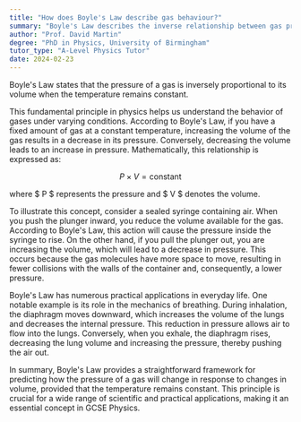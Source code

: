 ```yaml
---
title: "How does Boyle's Law describe gas behaviour?"
summary: "Boyle's Law describes the inverse relationship between gas pressure and volume when temperature remains constant. As volume increases, pressure decreases, and vice versa."
author: "Prof. David Martin"
degree: "PhD in Physics, University of Birmingham"
tutor_type: "A-Level Physics Tutor"
date: 2024-02-23
---
```


Boyle's Law states that the pressure of a gas is inversely proportional to its volume when the temperature remains constant.

This fundamental principle in physics helps us understand the behavior of gases under varying conditions. According to Boyle's Law, if you have a fixed amount of gas at a constant temperature, increasing the volume of the gas results in a decrease in its pressure. Conversely, decreasing the volume leads to an increase in pressure. Mathematically, this relationship is expressed as:

$$ P \times V = \text{constant} $$

where $ P $ represents the pressure and $ V $ denotes the volume.

To illustrate this concept, consider a sealed syringe containing air. When you push the plunger inward, you reduce the volume available for the gas. According to Boyle's Law, this action will cause the pressure inside the syringe to rise. On the other hand, if you pull the plunger out, you are increasing the volume, which will lead to a decrease in pressure. This occurs because the gas molecules have more space to move, resulting in fewer collisions with the walls of the container and, consequently, a lower pressure.

Boyle's Law has numerous practical applications in everyday life. One notable example is its role in the mechanics of breathing. During inhalation, the diaphragm moves downward, which increases the volume of the lungs and decreases the internal pressure. This reduction in pressure allows air to flow into the lungs. Conversely, when you exhale, the diaphragm rises, decreasing the lung volume and increasing the pressure, thereby pushing the air out.

In summary, Boyle's Law provides a straightforward framework for predicting how the pressure of a gas will change in response to changes in volume, provided that the temperature remains constant. This principle is crucial for a wide range of scientific and practical applications, making it an essential concept in GCSE Physics.
    